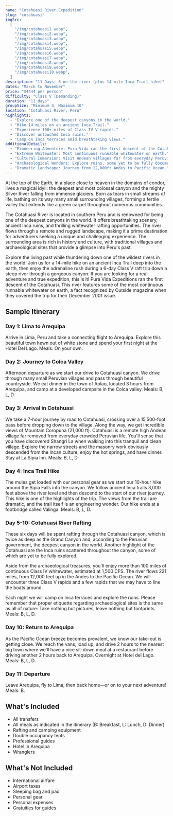```yaml
---
name: "Cotahuasi River Expedition"
slug: "cotahuasi"
imgSrc:
  [
    "/img/cotahuasi1.webp",
    "/img/cotahuasi2.webp",
    "/img/cotahuasi3.webp",
    "/img/cotahuasi4.webp",
    "/img/cotahuasi5.webp",
    "/img/cotahuasi6.webp",
    "/img/cotahuasi7.webp",
    "/img/cotahuasi8.webp",
    "/img/cotahuasi9.webp",
    "/img/cotahuasi10.webp",
  ]
description: "11 Days: 6 on the river (plus 14 mile Inca Trail hike)"
dates: "March to November"
price: "$4444 per person"
difficulty: "Class V (Demanding)"
duration: "11 days"
groupSize: "Minimum 4, Maximum 10"
location: "Cotahuasi River, Peru"
highlights:
  - "Explore one of the deepest canyons in the world."
  - "Hike 14 miles on an ancient Inca Trail."
  - "Experience 100+ miles of Class IV-V rapids."
  - "Discover untouched Inca ruins."
  - "Camp on Inca terraces amid breathtaking views."
additionalDetails:
  - "Pioneering Adventure: Pura Vida ran the first descent of the Cotahuasi."
  - "Extreme Whitewater: Most continuous runnable whitewater on earth."
  - "Cultural Immersion: Visit Andean villages far from everyday Peruvian life."
  - "Archaeological Wonders: Explore ruins, some yet to be fully documented."
  - "Dramatic Landscape: Journey from 12,000ft Andes to Pacific Ocean."
---
```


At the top of the Earth, in a place close to heaven in the domains of condor, lives a magical idyll: the deepest and most colossal canyon and the mighty Silver River falling from immense glaciers. Born as tears in small streams of life, bathing on its way many small surrounding villages, forming a fertile valley that extends like a green carpet throughout numerous communities.

The Cotahuasi River is located in southern Peru and is renowned for being one of the deepest canyons in the world. It offers breathtaking scenery, ancient Inca ruins, and thrilling whitewater rafting opportunities. The river flows through a remote and rugged landscape, making it a prime destination for adventurers seeking a unique and challenging experience. The surrounding area is rich in history and culture, with traditional villages and archaeological sites that provide a glimpse into Peru's past.

Explore the living past while thundering down one of the wildest rivers in the world! Join us for a 14-mile hike on an ancient Inca Trail deep into the earth, then enjoy the adrenaline rush during a 6-day Class V raft trip down a steep river through a gorgeous canyon. If you are looking for a real adventure and true expedition, this is it! Pura Vida Expeditions ran the first descent of the Cotahuasi. This river features some of the most continuous runnable whitewater on earth, a fact recognized by Outside magazine when they covered the trip for their December 2001 issue.

## Sample Itinerary

### Day 1: Lima to Arequipa

Arrive in Lima, Peru and take a connecting flight to Arequipa. Explore this beautiful town hewn out of white stone and spend your first night at the Hotel Del Lago. Meals: On your own.

### Day 2: Journey to Colca Valley

Afternoon departure as we start our drive to Cotahuasi canyon. We drive through many small Peruvian villages and pass through beautiful countryside. We eat dinner in the town of Aplao, located 3 hours from Arequipa, and camp at a developed campsite in the Colca valley. Meals: B, L, D.

### Day 3: Arrival in Cotahuasi

We take a 7-hour journey by road to Cotahuasi, crossing over a 15,500-foot pass before dropping down to the village. Along the way, we get incredible views of Mountain Coropuna (21,000 ft). Cotahuasi is a remote high Andean village far removed from everyday crowded Peruvian life. You'll sense that you have discovered Shangri La when walking into this tranquil and clean village. Explore the narrow streets and the masonry work obviously descended from the Incan culture, enjoy the hot springs, and have dinner. Stay at La Sipia Inn. Meals: B, L, D.

### Day 4: Inca Trail Hike

The mules get loaded with our personal gear as we start our 10-hour hike around the Sipia Falls into the canyon. We follow ancient Inca trails 3,000 feet above the river level and then descend to the start of our river journey. This hike is one of the highlights of the trip. The views from the trail are dramatic, and the trail itself is an engineering wonder. Our hike ends at a footbridge called Valinga. Meals: B, L, D.

### Day 5-10: Cotahuasi River Rafting

These six days will be spent rafting through the Cotahuasi canyon, which is twice as deep as the Grand Canyon and, according to the Peruvian government, the deepest canyon in the world. Another highlight of the Cotahuasi are the Inca ruins scattered throughout the canyon, some of which are yet to be fully explored.

Aside from the archaeological treasures, you'll enjoy more than 100 miles of continuous Class IV whitewater, estimated at 1,500 CFS. The river flows 221 miles, from 12,000 feet up in the Andes to the Pacific Ocean. We will encounter three Class V rapids and a few rapids that we may have to line the boats around.

Each night we will camp on Inca terraces and explore the ruins. Please remember that proper etiquette regarding archaeological sites is the same as all of nature: Take nothing but pictures, leave nothing but footprints. Meals: B, L, D.

### Day 10: Return to Arequipa

As the Pacific Ocean breeze becomes prevalent, we know our take-out is getting close. We reach the vans, load up, and drive 2 hours to the nearest big town where we'll have a nice sit-down meal at a restaurant before driving another 2 hours back to Arequipa. Overnight at Hotel del Lago. Meals: B, L, D.

### Day 11: Departure

Leave Arequipa, fly to Lima, then back home—or on to your next adventure! Meals: B.

## What's Included

- All transfers
- All meals as indicated in the itinerary (B: Breakfast, L: Lunch, D: Dinner)
- Rafting and camping equipment
- Double occupancy tents
- Professional guides
- Hotel in Arequipa
- Wranglers

## What's Not Included

- International airfare
- Airport taxes
- Sleeping bag and pad
- Personal gear
- Personal expenses
- Gratuities for guides
